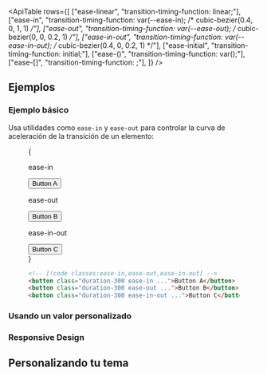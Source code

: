 

<ApiTable
  rows={[
    ["ease-linear", "transition-timing-function: linear;"],
    ["ease-in", "transition-timing-function: var(--ease-in); /* cubic-bezier(0.4, 0, 1, 1) */"],
    ["ease-out", "transition-timing-function: var(--ease-out); /* cubic-bezier(0, 0, 0.2, 1) */"],
    ["ease-in-out", "transition-timing-function: var(--ease-in-out); /* cubic-bezier(0.4, 0, 0.2, 1) */"],
    ["ease-initial", "transition-timing-function: initial;"],
    ["ease-(<custom-property>)", "transition-timing-function: var(<custom-property>);"],
    ["ease-[<value>]", "transition-timing-function: <value>;"],
  ]}
/>

## Ejemplos

### Ejemplo básico

Usa utilidades como `ease-in` y `ease-out` para controlar la curva de aceleración de la transición de un elemento:

<Figure hint="Pasa el cursor sobre cada botón para ver el comportamiento esperado">

<Example>
  {
    <div className="flex flex-col justify-around gap-8 text-sm leading-6 font-bold text-white sm:flex-row sm:gap-0">
      <div className="flex shrink-0 flex-col items-center">
        <p className="mb-3 text-center font-mono text-xs font-medium text-gray-500 dark:text-gray-400">ease-in</p>
        <button className="rounded-md bg-sky-500 px-4 py-2 text-sm font-semibold text-white duration-300 ease-in hover:scale-125">
          Button A
        </button>
      </div>
      <div className="flex shrink-0 flex-col items-center">
        <p className="mb-3 text-center font-mono text-xs font-medium text-gray-500 dark:text-gray-400">ease-out</p>
        <button className="rounded-md bg-sky-500 px-4 py-2 text-sm font-semibold text-white duration-300 ease-out hover:scale-125">
          Button B
        </button>
      </div>
      <div className="flex shrink-0 flex-col items-center">
        <p className="mb-3 text-center font-mono text-xs font-medium text-gray-500 dark:text-gray-400">ease-in-out</p>
        <button className="rounded-md bg-sky-500 px-4 py-2 text-sm font-semibold text-white duration-300 ease-in-out hover:scale-125">
          Button C
        </button>
      </div>
    </div>
  }
</Example>

```html
<!-- [!code classes:ease-in,ease-out,ease-in-out] -->
<button class="duration-300 ease-in ...">Button A</button>
<button class="duration-300 ease-out ...">Button B</button>
<button class="duration-300 ease-in-out ...">Button C</button>
```

</Figure>

### Usando un valor personalizado

<UsingACustomValue
  element="button"
  utility="ease"
  value="cubic-bezier(0.95,0.05,0.795,0.035)"
  name="transition timing function"
/>

### Responsive Design

<ResponsiveDesign
  element="button"
  property="transition-timing-function"
  defaultClass="ease-out"
  featuredClass="ease-in"
/>

## Personalizando tu tema

<CustomizingYourTheme
  element="button"
  utility="ease"
  name="transition timing function"
  customName="in-expo"
  customValue="cubic-bezier(0.95, 0.05, 0.795, 0.035)"
/>
